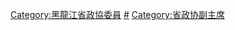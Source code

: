 [[Category:黑龍江省政協委員|Category:黑龍江省政協委員]]
[[Category:黑龙江省各级政协副主席|#]]
[[Category:省政协副主席|Category:省政协副主席]]